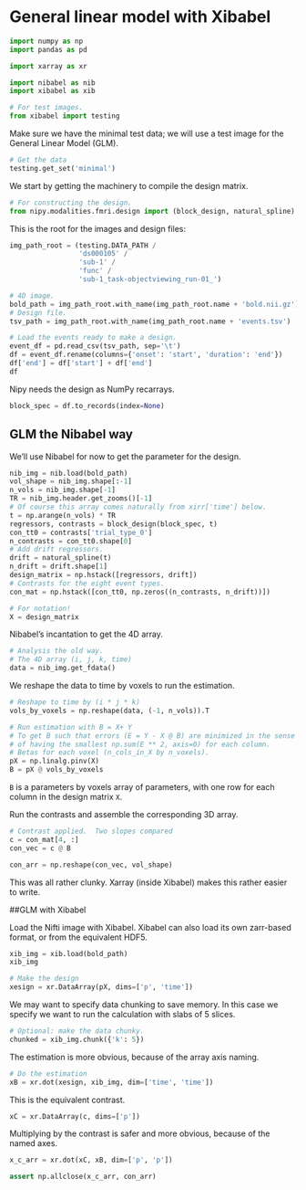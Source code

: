 # General linear model with Xibabel


```python
import numpy as np
import pandas as pd

import xarray as xr

import nibabel as nib
import xibabel as xib

# For test images.
from xibabel import testing
```

Make sure we have the minimal test data; we will use a test image for the
General Linear Model (GLM).

```python
# Get the data
testing.get_set('minimal')
```

We start by getting the machinery to compile the design matrix.

```python
# For constructing the design.
from nipy.modalities.fmri.design import (block_design, natural_spline)
```

This is the root for the images and design files:

```python
img_path_root = (testing.DATA_PATH /
                 'ds000105' /
                 'sub-1' /
                 'func' /
                 'sub-1_task-objectviewing_run-01_')
```

```python
# 4D image.
bold_path = img_path_root.with_name(img_path_root.name + 'bold.nii.gz')
# Design file.
tsv_path = img_path_root.with_name(img_path_root.name + 'events.tsv')
```

```python
# Load the events ready to make a design.
event_df = pd.read_csv(tsv_path, sep='\t')
df = event_df.rename(columns={'onset': 'start', 'duration': 'end'})
df['end'] = df['start'] + df['end']
df
```

Nipy needs the design as NumPy recarrays.

```python
block_spec = df.to_records(index=None)
```

## GLM the Nibabel way

We'll use Nibabel for now to get the parameter for the design.

```python
nib_img = nib.load(bold_path)
vol_shape = nib_img.shape[:-1]
n_vols = nib_img.shape[-1]
TR = nib_img.header.get_zooms()[-1]
# Of course this array comes naturally from xirr['time'] below.
t = np.arange(n_vols) * TR
regressors, contrasts = block_design(block_spec, t)
con_tt0 = contrasts['trial_type_0']
n_contrasts = con_tt0.shape[0]
# Add drift regressors.
drift = natural_spline(t)
n_drift = drift.shape[1]
design_matrix = np.hstack([regressors, drift])
# Contrasts for the eight event types.
con_mat = np.hstack([con_tt0, np.zeros((n_contrasts, n_drift))])
```

```python
# For notation!
X = design_matrix
```

Nibabel's incantation to get the 4D array.

```python
# Analysis the old way.
# The 4D array (i, j, k, time)
data = nib_img.get_fdata()
```

We reshape the data to time by voxels to run the estimation.

```python
# Reshape to time by (i * j * k)
vols_by_voxels = np.reshape(data, (-1, n_vols)).T
```

```python
# Run estimation with B = X+ Y
# To get B such that errors (E = Y - X @ B) are minimized in the sense
# of having the smallest np.sum(E ** 2, axis=0) for each column.
# Betas for each voxel (n_cols_in_X by n_voxels).
pX = np.linalg.pinv(X)
B = pX @ vols_by_voxels
```

`B` is a parameters by voxels array of parameters, with one row for each column in the design matrix `X`.

Run the contrasts and assemble the corresponding 3D array.

```python
# Contrast applied.  Two slopes compared
c = con_mat[4, :]
con_vec = c @ B
```

```python
con_arr = np.reshape(con_vec, vol_shape)
```

This was all rather clunky.  Xarray (inside Xibabel) makes this rather easier to write.

##GLM with Xibabel

Load the Nifti image with Xibabel.  Xibabel can also load its own zarr-based format, or from the equivalent HDF5.

```python
xib_img = xib.load(bold_path)
xib_img
```

```python
# Make the design
xesign = xr.DataArray(pX, dims=['p', 'time'])
```

We may want to specify data chunking to save memory.  In this case we specify we want to run the calculation with slabs of 5 slices.

```python
# Optional: make the data chunky.
chunked = xib_img.chunk({'k': 5})
```

The estimation is more obvious, because of the array axis naming.

```python
# Do the estimation
xB = xr.dot(xesign, xib_img, dim=['time', 'time'])
```

This is the equivalent contrast.

```python
xC = xr.DataArray(c, dims=['p'])
```

Multiplying by the contrast is safer and more obvious, because of the named
axes.

```python
x_c_arr = xr.dot(xC, xB, dim=['p', 'p'])
```

```python
assert np.allclose(x_c_arr, con_arr)
```
